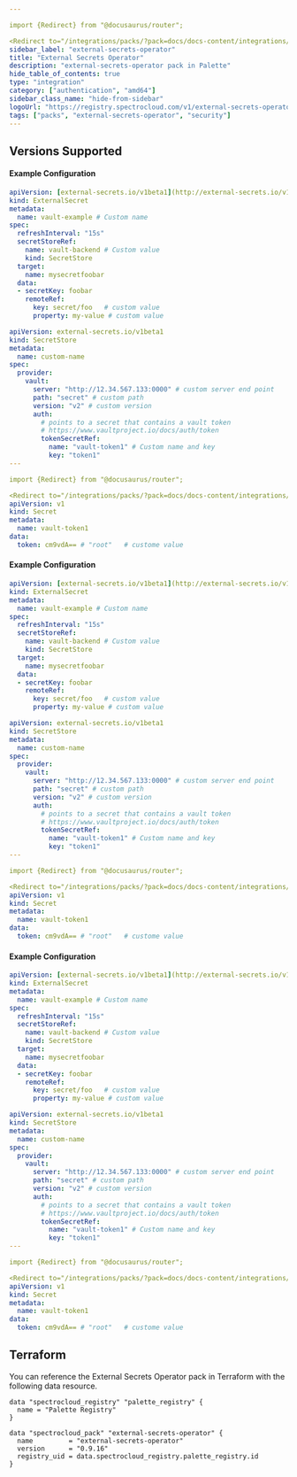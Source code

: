 ```yaml
---

import {Redirect} from "@docusaurus/router";

<Redirect to="/integrations/packs/?pack=docs/docs-content/integrations/external-secrets-operator" />
sidebar_label: "external-secrets-operator"
title: "External Secrets Operator"
description: "external-secrets-operator pack in Palette"
hide_table_of_contents: true
type: "integration"
category: ["authentication", "amd64"]
sidebar_class_name: "hide-from-sidebar"
logoUrl: "https://registry.spectrocloud.com/v1/external-secrets-operator/blobs/sha256:ee6f7f347d381852582f688c70b2564b0a346c2b2ed1221310889075a4453c6d?type=image.webp"
tags: ["packs", "external-secrets-operator", "security"]
---
```



<Redirect to="/integrations/packs/?pack=docs/docs-content/integrations/external-secrets-operator" />

## Versions Supported

<Tabs queryString="parent">
<TabItem label="0.9.x" value="0.9.x">

#### Example Configuration

```yml
apiVersion: [external-secrets.io/v1beta1](http://external-secrets.io/v1beta1)
kind: ExternalSecret
metadata:
  name: vault-example # Custom name
spec:
  refreshInterval: "15s"
  secretStoreRef:
    name: vault-backend # Custom value
    kind: SecretStore
  target:
    name: mysecretfoobar
  data:
  - secretKey: foobar
    remoteRef:
      key: secret/foo   # custom value
      property: my-value # custom value

```

```yml
apiVersion: external-secrets.io/v1beta1
kind: SecretStore
metadata:
  name: custom-name
spec:
  provider:
    vault:
      server: "http://12.34.567.133:0000" # custom server end point
      path: "secret" # custom path
      version: "v2" # custom version
      auth:
        # points to a secret that contains a vault token
        # https://www.vaultproject.io/docs/auth/token
        tokenSecretRef:
          name: "vault-token1" # Custom name and key
          key: "token1"
---

import {Redirect} from "@docusaurus/router";

<Redirect to="/integrations/packs/?pack=docs/docs-content/integrations/external-secrets-operator" />
apiVersion: v1
kind: Secret
metadata:
  name: vault-token1
data:
  token: cm9vdA== # "root"   # custome value
```

</TabItem>

<TabItem label="0.6.x" value="0.6.x">

#### Example Configuration

```yml
apiVersion: [external-secrets.io/v1beta1](http://external-secrets.io/v1beta1)
kind: ExternalSecret
metadata:
  name: vault-example # Custom name
spec:
  refreshInterval: "15s"
  secretStoreRef:
    name: vault-backend # Custom value
    kind: SecretStore
  target:
    name: mysecretfoobar
  data:
  - secretKey: foobar
    remoteRef:
      key: secret/foo   # custom value
      property: my-value # custom value

```

```yml
apiVersion: external-secrets.io/v1beta1
kind: SecretStore
metadata:
  name: custom-name
spec:
  provider:
    vault:
      server: "http://12.34.567.133:0000" # custom server end point
      path: "secret" # custom path
      version: "v2" # custom version
      auth:
        # points to a secret that contains a vault token
        # https://www.vaultproject.io/docs/auth/token
        tokenSecretRef:
          name: "vault-token1" # Custom name and key
          key: "token1"
---

import {Redirect} from "@docusaurus/router";

<Redirect to="/integrations/packs/?pack=docs/docs-content/integrations/external-secrets-operator" />
apiVersion: v1
kind: Secret
metadata:
  name: vault-token1
data:
  token: cm9vdA== # "root"   # custome value
```

</TabItem>

<TabItem label="0.5.x" value="0.5.x">

#### Example Configuration

```yml
apiVersion: [external-secrets.io/v1beta1](http://external-secrets.io/v1beta1)
kind: ExternalSecret
metadata:
  name: vault-example # Custom name
spec:
  refreshInterval: "15s"
  secretStoreRef:
    name: vault-backend # Custom value
    kind: SecretStore
  target:
    name: mysecretfoobar
  data:
  - secretKey: foobar
    remoteRef:
      key: secret/foo   # custom value
      property: my-value # custom value

```

```yml
apiVersion: external-secrets.io/v1beta1
kind: SecretStore
metadata:
  name: custom-name
spec:
  provider:
    vault:
      server: "http://12.34.567.133:0000" # custom server end point
      path: "secret" # custom path
      version: "v2" # custom version
      auth:
        # points to a secret that contains a vault token
        # https://www.vaultproject.io/docs/auth/token
        tokenSecretRef:
          name: "vault-token1" # Custom name and key
          key: "token1"
---

import {Redirect} from "@docusaurus/router";

<Redirect to="/integrations/packs/?pack=docs/docs-content/integrations/external-secrets-operator" />
apiVersion: v1
kind: Secret
metadata:
  name: vault-token1
data:
  token: cm9vdA== # "root"   # custome value
```

</TabItem>
</Tabs>

## Terraform

You can reference the External Secrets Operator pack in Terraform with the following data resource.

```hcl
data "spectrocloud_registry" "palette_registry" {
  name = "Palette Registry"
}

data "spectrocloud_pack" "external-secrets-operator" {
  name         = "external-secrets-operator"
  version      = "0.9.16"
  registry_uid = data.spectrocloud_registry.palette_registry.id
}
```

